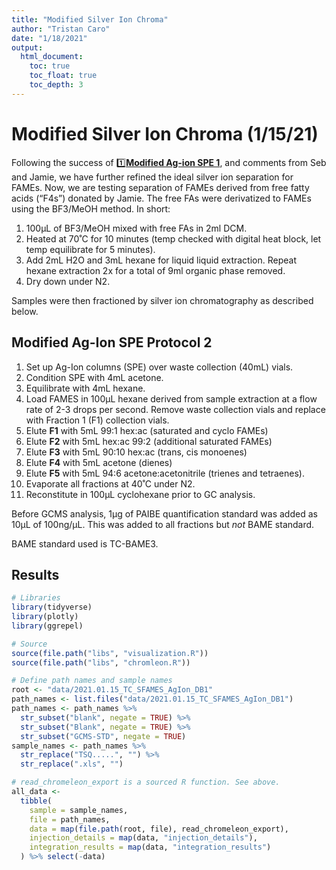 ```yaml
---
title: "Modified Silver Ion Chroma"
author: "Tristan Caro"
date: "1/18/2021"
output:
  html_document:
    toc: true
    toc_float: true
    toc_depth: 3
---
```


# Modified Silver Ion Chroma (1/15/21)

Following the success of [1️⃣**Modified Ag-ion SPE 1**](https://www.notion.so/Modified-Ag-ion-SPE-1-846ff2a886094428bd8effbb9f86e8b6), and comments from Seb and Jamie, we have further refined the ideal silver ion separation for FAMEs. Now, we are testing separation of FAMEs derived from free fatty acids ("F4s") donated by Jamie. The free FAs were derivatized to FAMEs using the BF3/MeOH method. In short:

1.  100µL of BF3/MeOH mixed with free FAs in 2ml DCM.
2.  Heated at 70˚C for 10 minutes (temp checked with digital heat block, let temp equilibrate for 5 minutes).
3.  Add 2mL H2O and 3mL hexane for liquid liquid extraction. Repeat hexane extraction 2x for a total of 9ml organic phase removed.
4.  Dry down under N2.

Samples were then fractioned by silver ion chromatography as described below.

## Modified Ag-Ion SPE Protocol 2

1.  Set up Ag-Ion columns (SPE) over waste collection (40mL) vials.
2.  Condition SPE with 4mL acetone.
3.  Equilibrate with 4mL hexane.
4.  Load FAMES in 100µL hexane derived from sample extraction at a flow rate of 2-3 drops per second. Remove waste collection vials and replace with Fraction 1 (F1) collection vials.
5.  Elute **F1** with 5mL 99:1 hex:ac (saturated and cyclo FAMEs)
6.  Elute **F2** with 5mL hex:ac 99:2 (additional saturated FAMEs)
7.  Elute **F3** with 5mL 90:10 hex:ac (trans, cis monoenes)
8.  Elute **F4** with 5mL acetone (dienes)
9.  Elute **F5** with 5mL 94:6 acetone:acetonitrile (trienes and tetraenes).
10. Evaporate all fractions at 40˚C under N2.
11. Reconstitute in 100µL cyclohexane prior to GC analysis.

Before GCMS analysis, 1µg of PAIBE quantification standard was added as 10µL of 100ng/µL. This was added to all fractions but *not* BAME standard.

BAME standard used is TC-BAME3.

## Results

```r
# Libraries
library(tidyverse)
library(plotly)
library(ggrepel)

# Source
source(file.path("libs", "visualization.R"))
source(file.path("libs", "chromleon.R"))
```

```r
# Define path names and sample names
root <- "data/2021.01.15_TC_SFAMES_AgIon_DB1"
path_names <- list.files("data/2021.01.15_TC_SFAMES_AgIon_DB1")
path_names <- path_names %>% 
  str_subset("blank", negate = TRUE) %>% 
  str_subset("Blank", negate = TRUE) %>% 
  str_subset("GCMS-STD", negate = TRUE)
sample_names <- path_names %>% 
  str_replace("TSQ.....", "") %>% 
  str_replace(".xls", "")

# read_chromeleon_export is a sourced R function. See above.
all_data <-
  tibble(
    sample = sample_names,
    file = path_names,
    data = map(file.path(root, file), read_chromeleon_export),
    injection_details = map(data, "injection_details"),
    integration_results = map(data, "integration_results")
  ) %>% select(-data)
```
